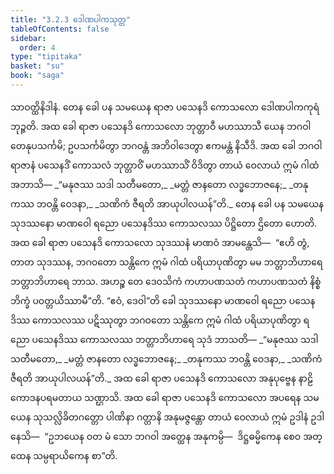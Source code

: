 ```yaml
---
title: "3.2.3 ဒေါဏပါကသုတ္တ"
tableOfContents: false
sidebar:
  order: 4
type: "tipitaka"
basket: "su"
book: "saga"
---
```



<DynamicBreadcrumb />

<Division number="124" book="saga">

<Paragraph number="652" book="saga">
သာဝတ္ထိနိဒါနံ. တေန ခေါ ပန သမယေန ရာဇာ ပသေနဒိ ကောသလော ဒေါဏပါကကုရံ ဘုဉ္ဇတိ. အထ ခေါ ရာဇာ ပသေနဒိ ကောသလော ဘုတ္တာဝီ မဟဿာသီ ယေန ဘဂဝါ တေနုပသင်္ကမိ; ဥပသင်္ကမိတွာ ဘဂဝန္တံ အဘိဝါဒေတွာ ဧကမန္တံ နိသီဒိ.
</Paragraph>

<Paragraph number="653" book="saga">
အထ ခေါ ဘဂဝါ ရာဇာနံ ပသေနဒိံ ကောသလံ ဘုတ္တာဝိံ မဟဿာသိံ ဝိဒိတွာ တာယံ ဝေလာယံ ဣမံ ဂါထံ အဘာသိ—
</Paragraph>

<Paragraph number="654" type="verses" book="saga">
_“မနုဇဿ သဒါ သတီမတော,_  
_မတ္တံ ဇာနတော လဒ္ဓဘောဇနေ;_  
_တနုကဿ ဘဝန္တိ ဝေဒနာ,_  
_သဏိကံ ဇီရတိ အာယုပါလယန်”တိ._  

</Paragraph>

<Paragraph number="655" book="saga">
တေန ခေါ ပန သမယေန သုဒဿနော မာဏဝေါ ရညော ပသေနဒိဿ ကောသလဿ ပိဋ္ဌိတော ဌိတော ဟောတိ. အထ ခေါ ရာဇာ ပသေနဒိ ကောသလော သုဒဿနံ မာဏဝံ အာမန္တေသိ—  “ဧဟိ တွံ, တာတ သုဒဿန, ဘဂဝတော သန္တိကေ ဣမံ ဂါထံ ပရိယာပုဏိတွာ မမ ဘတ္တာဘိဟာရေ ဘတ္တာဘိဟာရေ ဘာသ. အဟဉ္စ တေ ဒေဝသိကံ ကဟာပဏသတံ ကဟာပဏသတံ နိစ္စံ ဘိက္ခံ ပဝတ္တယိဿာမီ”တိ. “ဧဝံ, ဒေဝါ”တိ ခေါ သုဒဿနော မာဏဝေါ ရညော ပသေနဒိဿ ကောသလဿ ပဋိဿုတွာ ဘဂဝတော သန္တိကေ ဣမံ ဂါထံ ပရိယာပုဏိတွာ ရညော ပသေနဒိဿ ကောသလဿ ဘတ္တာဘိဟာရေ သုဒံ ဘာသတိ—
</Paragraph>

<Paragraph number="656" type="verses" book="saga">
_“မနုဇဿ သဒါ သတီမတော,_  
_မတ္တံ ဇာနတော လဒ္ဓဘောဇနေ;_  
_တနုကဿ ဘဝန္တိ ဝေဒနာ,_  
_သဏိကံ ဇီရတိ အာယုပါလယန်”တိ._  

</Paragraph>

<Paragraph number="657" book="saga">
အထ ခေါ ရာဇာ ပသေနဒိ ကောသလော အနုပုဗ္ဗေန နာဠိကောဒနပရမတာယ သဏ္ဌာသိ. အထ ခေါ ရာဇာ ပသေနဒိ ကောသလော အပရေန သမယေန သုသလ္လိခိတဂတ္တော ပါဏိနာ ဂတ္တာနိ အနုမဇ္ဇန္တော တာယံ ဝေလာယံ ဣမံ ဥဒါနံ ဥဒါနေသိ—  “ဥဘယေန ဝတ မံ သော ဘဂဝါ အတ္ထေန အနုကမ္ပိ—  ဒိဋ္ဌဓမ္မိကေန စေဝ အတ္ထေန သမ္ပရာယိကေန စာ”တိ.
</Paragraph>
</Division>